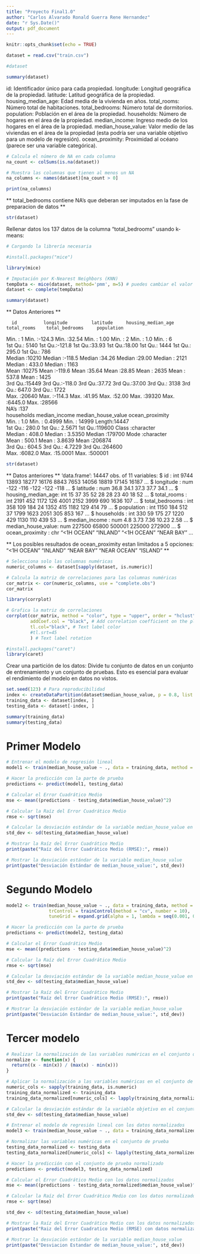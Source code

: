 ```yaml
---
title: "Proyecto Final1.0"
author: "Carlos Alvarado Ronald Guerra Rene Hernandez"
date: "r Sys.Date()"
output: pdf_document
---
```


```r
knitr::opts_chunk$set(echo = TRUE)
```

```r
dataset = read.csv("train.csv")
```

```r
#dataset 
```

```r
summary(dataset)
```

id: Identificador único para cada propiedad.
longitude: Longitud geográfica de la propiedad.
latitude: Latitud geográfica de la propiedad.
housing_median_age: Edad media de la vivienda en años.
total_rooms: Número total de habitaciones.
total_bedrooms: Número total de dormitorios.
population: Población en el área de la propiedad.
households: Número de hogares en el área de la propiedad.
median_income: Ingreso medio de los hogares en el área de la propiedad.
median_house_value: Valor medio de las viviendas en el área de la propiedad (esta podría ser una variable objetivo para un modelo de regresión).
ocean_proximity: Proximidad al océano (parece ser una variable categórica).


```r

# Calcula el número de NA en cada columna
na_count <- colSums(is.na(dataset))

# Muestra las columnas que tienen al menos un NA
na_columns <- names(dataset)[na_count > 0]

print(na_columns)
```

** total_bedrooms contiene NA's que deberan ser imputados en la fase de preparacion de datos **

```r
str(dataset)
```
Rellenar datos los 137 datos de la columna "total_bedrooms" usando k-means:




```r
# Cargando la librería necesaria

#install.packages("mice")

library(mice)

# Imputación por K-Nearest Neighbors (KNN)
tempData <- mice(dataset, method='pmm', m=5) # puedes cambiar el valor de m si es necesario
dataset <- complete(tempData)

```


```r
summary(dataset)
```


** Datos Anteriores **

      id          longitude         latitude     housing_median_age  total_rooms    total_bedrooms     population   
 Min.   :    1   Min.   :-124.3   Min.   :32.54   Min.   : 1.00      Min.   :    2   Min.   :   1.0   Min.   :    6  
 1st Qu.: 5140   1st Qu.:-121.8   1st Qu.:33.93   1st Qu.:18.00      1st Qu.: 1444   1st Qu.: 295.0   1st Qu.:  786  
 Median :10210   Median :-118.5   Median :34.26   Median :29.00      Median : 2121   Median : 433.0   Median : 1163  
 Mean   :10275   Mean   :-119.6   Mean   :35.64   Mean   :28.85      Mean   : 2635   Mean   : 537.8   Mean   : 1425  
 3rd Qu.:15449   3rd Qu.:-118.0   3rd Qu.:37.72   3rd Qu.:37.00      3rd Qu.: 3138   3rd Qu.: 647.0   3rd Qu.: 1722  
 Max.   :20640   Max.   :-114.3   Max.   :41.95   Max.   :52.00      Max.   :39320   Max.   :6445.0   Max.   :28566  
                                                                                     NA's   :137                     
   households     median_income     median_house_value ocean_proximity   
 Min.   :   1.0   Min.   : 0.4999   Min.   : 14999     Length:14447      
 1st Qu.: 280.0   1st Qu.: 2.5671   1st Qu.:119600     Class :character  
 Median : 408.0   Median : 3.5350   Median :179700     Mode  :character  
 Mean   : 500.1   Mean   : 3.8639   Mean   :206874                       
 3rd Qu.: 604.5   3rd Qu.: 4.7229   3rd Qu.:264600                       
 Max.   :6082.0   Max.   :15.0001   Max.   :500001                      



```r
str(dataset)
```

 ** Datos anteriores **
'data.frame':	14447 obs. of  11 variables:
 $ id                : int  9744 13893 18277 16176 8843 7653 14056 18819 17145 16187 ...
 $ longitude         : num  -122 -116 -122 -122 -118 ...
 $ latitude          : num  36.8 34.1 37.3 37.7 34.1 ...
 $ housing_median_age: int  15 37 35 52 28 28 23 40 18 52 ...
 $ total_rooms       : int  2191 452 1172 126 4001 2152 3999 690 1636 107 ...
 $ total_bedrooms    : int  358 109 184 24 1352 415 1182 129 414 79 ...
 $ population        : int  1150 184 512 37 1799 1623 2051 305 853 167 ...
 $ households        : int  330 59 175 27 1220 429 1130 110 439 53 ...
 $ median_income     : num  4.8 3.73 7.36 10.23 2.58 ...
 $ median_house_value: num  227500 65800 500001 225000 272900 ...
 $ ocean_proximity   : chr  "<1H OCEAN" "INLAND" "<1H OCEAN" "NEAR BAY" ...



** Los posibles resultados de ocean_proximity estan limitados a 5 opciones: "<1H OCEAN"  "INLAND"     "NEAR BAY"   "NEAR OCEAN" "ISLAND"  **

```r
# Selecciona solo las columnas numéricas
numeric_columns <- dataset[sapply(dataset, is.numeric)]

# Calcula la matriz de correlaciones para las columnas numéricas
cor_matrix <- cor(numeric_columns, use = "complete.obs")
cor_matrix
```

```r

library(corrplot)
```

```r
# Grafica la matriz de correlaciones
corrplot(cor_matrix, method = "color", type = "upper", order = "hclust", 
         addCoef.col = "black", # Add correlation coefficient on the plot
         tl.col="black", # Text label color
         #tl.srt=45
         ) # Text label rotation
```
```r
#install.packages("caret")
library(caret)
```



Crear una partición de los datos: Divide tu conjunto de datos en un conjunto de entrenamiento y un conjunto de pruebas. Esto es esencial para evaluar el rendimiento del modelo en datos no vistos.


```r
set.seed(123) # Para reproducibilidad
index <- createDataPartition(dataset$median_house_value, p = 0.8, list = FALSE)
training_data <- dataset[index, ]
testing_data <- dataset[-index, ]
```

```r
summary(training_data)
summary(testing_data)
```
# Primer Modelo

```r
# Entrenar el modelo de regresión lineal
model1 <- train(median_house_value ~ ., data = training_data, method = "lm", trControl = trainControl(method = "cv", number = 10))

# Hacer la predicción con la parte de prueba
predictions <- predict(model1, testing_data)

# Calcular el Error Cuadrático Medio
mse <- mean((predictions - testing_data$median_house_value)^2)

# Calcular la Raíz del Error Cuadrático Medio
rmse <- sqrt(mse)

# Calcular la desviación estándar de la variable median_house_value en el conjunto de datos de prueba
std_dev <- sd(testing_data$median_house_value)

# Mostrar la Raíz del Error Cuadrático Medio
print(paste("Raíz del Error Cuadrático Medio (RMSE):", rmse))

# Mostrar la desviación estándar de la variable median_house_value
print(paste("Desviación Estándar de median_house_value:", std_dev))
```
# Segundo Modelo

```r
model2 <- train(median_house_value ~ ., data = training_data, method = "glmnet",
                trControl = trainControl(method = "cv", number = 10),
                tuneGrid = expand.grid(alpha = 1, lambda = seq(0.001, 0.1, length = 10)))

# Hacer la predicción con la parte de prueba
predictions <- predict(model2, testing_data)

# Calcular el Error Cuadrático Medio
mse <- mean((predictions - testing_data$median_house_value)^2)

# Calcular la Raíz del Error Cuadrático Medio
rmse <- sqrt(mse)

# Calcular la desviación estándar de la variable median_house_value en el conjunto de datos de prueba
std_dev <- sd(testing_data$median_house_value)

# Mostrar la Raíz del Error Cuadrático Medio
print(paste("Raíz del Error Cuadrático Medio (RMSE):", rmse))

# Mostrar la desviación estándar de la variable median_house_value
print(paste("Desviación Estándar de median_house_value:", std_dev))

```
# Tercer modelo
```r
# Realizar la normalización de las variables numéricas en el conjunto de datos
normalize <- function(x) {
  return((x - min(x)) / (max(x) - min(x)))
}

# Aplicar la normalización a las variables numéricas en el conjunto de datos
numeric_cols <- sapply(training_data, is.numeric)
training_data_normalized <- training_data
training_data_normalized[numeric_cols] <- lapply(training_data_normalized[numeric_cols], normalize)

# Calcular la desviación estándar de la variable objetivo en el conjunto de datos de prueba
std_dev <- sd(testing_data$median_house_value)

# Entrenar el modelo de regresión lineal con los datos normalizados
model3 <- train(median_house_value ~ ., data = training_data_normalized, method = "lm", trControl = trainControl(method = "cv", number = 10))

# Normalizar las variables numéricas en el conjunto de prueba
testing_data_normalized <- testing_data
testing_data_normalized[numeric_cols] <- lapply(testing_data_normalized[numeric_cols], normalize)

# Hacer la predicción con el conjunto de prueba normalizado
predictions <- predict(model3, testing_data_normalized)

# Calcular el Error Cuadrático Medio con los datos normalizados
mse <- mean((predictions - testing_data_normalized$median_house_value)^2)

# Calcular la Raíz del Error Cuadrático Medio con los datos normalizados
rmse <- sqrt(mse)

std_dev <- sd(testing_data$median_house_value)

# Mostrar la Raíz del Error Cuadrático Medio con los datos normalizados
print(paste("Raiz del Error Cuadratico Medio (RMSE) con datos normalizados:", rmse))

# Mostrar la desviación estándar de la variable median_house_value
print(paste("Desviacion Estandar de median_house_value:", std_dev))

```

